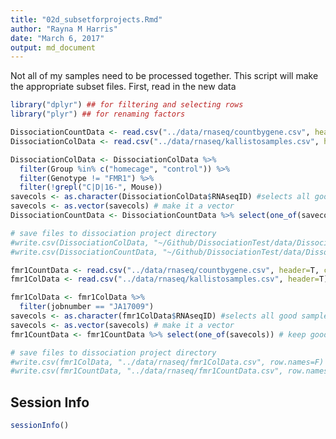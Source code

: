 ```yaml
---
title: "02d_subsetforprojects.Rmd"
author: "Rayna M Harris"
date: "March 6, 2017"
output: md_document
---
```


Not all of my samples need to be processed together. This script will make the appropriate subset files. First, read in the new data

```r
library("dplyr") ## for filtering and selecting rows
library("plyr") ## for renaming factors
```


```r
DissociationCountData <- read.csv("../data/rnaseq/countbygene.csv", header=T, check.names = F, row.names = 1)
DissociationColData <- read.csv("../data/rnaseq/kallistosamples.csv", header=T)

DissociationColData <- DissociationColData %>%
  filter(Group %in% c("homecage", "control")) %>%
  filter(Genotype != "FMR1") %>%
  filter(!grepl("C|D|16-", Mouse))
savecols <- as.character(DissociationColData$RNAseqID) #selects all good samples
savecols <- as.vector(savecols) # make it a vector
DissociationCountData <- DissociationCountData %>% select(one_of(savecols)) # keep good samples

# save files to dissociation project directory
#write.csv(DissociationColData, "~/Github/DissociationTest/data/DissociationColData.csv", row.names=F)
#write.csv(DissociationCountData, "~/Github/DissociationTest/data/DissociationCountData.csv", row.names=T)
```


```r
fmr1CountData <- read.csv("../data/rnaseq/countbygene.csv", header=T, check.names = F, row.names = 1)
fmr1ColData <- read.csv("../data/rnaseq/kallistosamples.csv", header=T)

fmr1ColData <- fmr1ColData %>%
  filter(jobnumber == "JA17009")
savecols <- as.character(fmr1ColData$RNAseqID) #selects all good samples
savecols <- as.vector(savecols) # make it a vector
fmr1CountData <- fmr1CountData %>% select(one_of(savecols)) # keep good samples

# save files to dissociation project directory
#write.csv(fmr1ColData, "../data/rnaseq/fmr1ColData.csv", row.names=F)
#write.csv(fmr1CountData, "../data/rnaseq/fmr1CountData.csv", row.names=T)
```


## Session Info
```r
sessionInfo()
```
